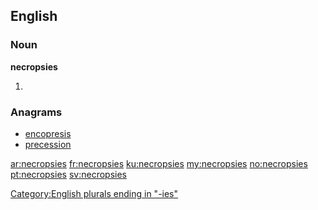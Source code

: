 ==English==

===Noun===
'''necropsies'''

# {{plural of|necropsy}}

===Anagrams===
* [[encopresis#English|encopresis]]
* [[precession#English|precession]]

[[Category:English plurals ending in "-ies"]]

[[ar:necropsies]]
[[fr:necropsies]]
[[ku:necropsies]]
[[my:necropsies]]
[[no:necropsies]]
[[pt:necropsies]]
[[sv:necropsies]]